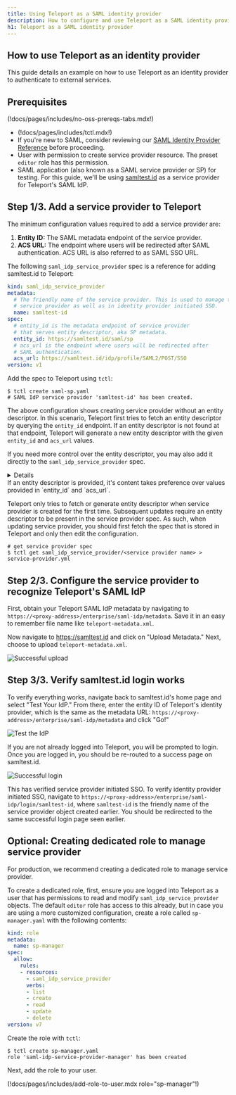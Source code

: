 ```yaml
---
title: Using Teleport as a SAML identity provider
description: How to configure and use Teleport as a SAML identity provider.
h1: Teleport as a SAML identity provider
---
```


## How to use Teleport as an identity provider

This guide details an example on how to use Teleport as an identity provider to
authenticate to external services.

## Prerequisites

(!docs/pages/includes/no-oss-prereqs-tabs.mdx!)

- (!docs/pages/includes/tctl.mdx!)
- If you're new to SAML, consider reviewing our [SAML Identity Provider
  Reference](./saml-reference.mdx) before proceeding.
- User with permission to create service provider resource. The preset `editor` role has this permission.
- SAML application (also known as a SAML service provider or SP) for testing. For this guide, we'll be using
[samltest.id](https://samltest.id/) as a service provider for Teleport's SAML IdP.

## Step 1/3. Add a service provider to Teleport

The minimum configuration values required to add a service provider are:
1. **Entity ID:** The SAML metadata endpoint of the service provider.
2. **ACS URL:** The endpoint where users will be redirected after SAML authentication. ACS URL
is also referred to as SAML SSO URL.

The following `saml_idp_service_provider` spec is a reference for adding samltest.id to Teleport:
```yaml
kind: saml_idp_service_provider
metadata:
  # The friendly name of the service provider. This is used to manage the
  # service provider as well as in identity provider initiated SSO.
  name: samltest-id
spec:
  # entity_id is the metadata endpoint of service provider
  # that serves entity descriptor, aka SP metadata.
  entity_id: https://samltest.id/saml/sp
  # acs_url is the endpoint where users will be redirected after
  # SAML authentication.
  acs_url: https://samltest.id/idp/profile/SAML2/POST/SSO
version: v1
```

Add the spec to Teleport using `tctl`:

```code
$ tctl create saml-sp.yaml
# SAML IdP service provider 'samltest-id' has been created.
```

The above configuration shows creating service provider without an entity descriptor.
In this scenario, Teleport first tries to fetch an entity descriptor by querying the `entity_id` endpoint.
If an entity descriptor is not found at that endpoint, Teleport will generate
a new entity descriptor with the given `entity_id` and `acs_url` values.

If you need more control over the entity descriptor, you may also add it directly
to the `saml_idp_service_provider` spec.

<Details title="(Optional) Manually add entity descriptor" closed>

First download the service provider metadata from samltest.id as `saml-sp.xml`:

```code
$ curl -o saml-sp.xml https://samltest.id/saml/sp
```

Using the template below, create a file called `saml-sp.yaml`. Assign the
metadata you just downloaded to the `entity_descriptor` field in the
`saml_idp_service_provider` object:

```yaml
kind: saml_idp_service_provider
metadata:
  # The friendly name of the service provider. This is used to manage the
  # service provider as well as in identity provider initiated SSO.
  name: samltest-id
spec:
  # The entity_descriptor is the service provider XML.
  entity_descriptor: |
    <md:EntityDescriptor xmlns:md="urn:oasis:names:tc:SAML:2.0:metadata"...
version: v1
```

Add this to Teleport using `tctl`:

```code
$ tctl create saml-sp.yaml
# SAML IdP service provider 'samltest-id' has been created.
```
</Details>

<Admonition type="important">
If an entity descriptor is provided, it's content takes preference over values provided in `entity_id` and `acs_url`.

Teleport only tries to fetch or generate entity descriptor when service provider is created for the first time.
Subsequent updates require an entity descriptor to be present in the service provider spec. As such, when updating
service provider, you should first fetch the spec that is stored in Teleport and only then edit the configuration.
```code
# get service provider spec
$ tctl get saml_idp_service_provider/<service provider name> > service-provider.yml
```
</Admonition>

## Step 2/3. Configure the service provider to recognize Teleport's SAML IdP

First, obtain your Teleport SAML IdP metadata by navigating to `https://<proxy-address>/enterprise/saml-idp/metadata`.
Save it in an easy to remember file name like `teleport-metadata.xml`.

Now navigate to https://samltest.id and click on "Upload Metadata." Next, choose to upload
`teleport-metadata.xml`.

![Successful upload](../../../img/access-controls/saml-idp/samltestid-0-successful-upload.png)

## Step 3/3. Verify samltest.id login works

To verify everything works, navigate back to samltest.id's home page and select
"Test Your IdP." From there, enter the entity ID of Teleport's identity provider,
which is the same as the metadata URL: `https://<proxy-address>/enterprise/saml-idp/metadata`
and click "Go!"

![Test the IdP](../../../img/access-controls/saml-idp/samltestid-1-test-idp.png)

If you are not already logged into Teleport, you will be prompted to login. Once you
are logged in, you should be re-routed to a success page on samltest.id.

![Successful login](../../../img/access-controls/saml-idp/samltestid-2-successful-login.png)

This has verified service provider initiated SSO. To verify identity provider initiated
SSO, navigate to `https://<proxy-address>/enterprise/saml-idp/login/samltest-id`,
where `samltest-id` is the friendly name of the service provider object created earlier.
You should be redirected to the same successful login page seen earlier.


## Optional: Creating dedicated role to manage service provider

For production, we recommend creating a dedicated role to manage service provider.

To create a dedicated role, first, ensure you are logged into Teleport as a user that has
permissions to read and modify `saml_idp_service_provider` objects. The default `editor` role
has access to this already, but in case you are using a more customized configuration,
create a role called `sp-manager.yaml` with the following contents:

```yaml
kind: role
metadata:
  name: sp-manager
spec:
  allow:
    rules:
    - resources:
      - saml_idp_service_provider
      verbs:
      - list
      - create
      - read
      - update
      - delete
version: v7
```

Create the role with `tctl`:

```code
$ tctl create sp-manager.yaml
role 'saml-idp-service-provider-manager' has been created
```

Next, add the role to your user.

(!docs/pages/includes/add-role-to-user.mdx role="sp-manager"!)
